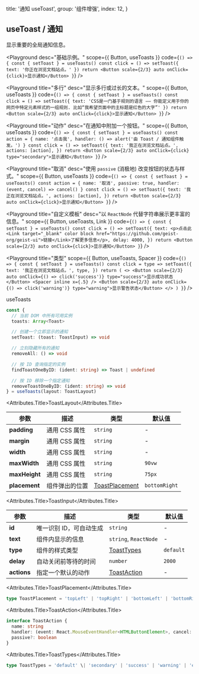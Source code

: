 
  title: '通知 useToast',
  group: '组件增强',
  index: 12,
}

## useToast / 通知

显示重要的全局通知信息。

<Playground
  desc="基础示例。"
  scope={{ Button, useToasts }}
  code={`
() => {
  const { setToast } = useToasts()
  const click = () => setToast({ text: '你正在浏览文档站点。' })
  return <Button scale={2/3} auto onClick={click}>显示通知</Button>
}
`}
/>

<Playground
  title="多行"
  desc="显示多行或过长的文本。"
  scope={{ Button, useToasts }}
  code={`
() => {
  const { setToast } = useToasts()
  const click = () => setToast({ text: 'CSS是一门基于规则的语言 —— 你能定义用于你的网页中特定元素样式的一组规则. 比如“我希望页面中的主标题是红色的大字”' })
  return <Button scale={2/3} auto onClick={click}>显示通知</Button>
}
`}
/>

<Playground
  title="动作"
  desc="在通知中附加一个按钮。"
  scope={{ Button, useToasts }}
  code={`
() => {
  const { setToast } = useToasts()
  const action = {
    name: '点击我',
    handler: () => alert('由 Toast / 通知组件触发。')
  }
  const click = () => setToast({
    text: '我正在浏览文档站点。',
    actions: [action],
  })
  return <Button scale={2/3} auto onClick={click} type="secondary">显示通知</Button>
}
`}
/>

<Playground
  title="取消"
  desc="使用 `passive` (消极地) 改变按钮的状态与样式。"
  scope={{ Button, useToasts }}
  code={`
() => {
  const { setToast } = useToasts()
  const action = {
    name: '取消',
    passive: true,
    handler: (event, cancel) => cancel()
  }
  const click = () => setToast({
    text: '我正在浏览文档站点。',
    actions: [action],
  })
  return <Button scale={2/3} auto onClick={click}>显示通知</Button>
}
`}
/>

<Playground
  title="自定义模板"
  desc="以 `ReactNode` 代替字符串展示更丰富的信息。"
  scope={{ Button, useToasts, Link }}
  code={`
() => {
  const { setToast } = useToasts()
  const click = () => setToast({
    text: <p>点击此<Link target="_blank" color block href="https://github.com/geist-org/geist-ui">链接</Link>了解更多信息</p>,
    delay: 4000,
  })
  return <Button scale={2/3} auto onClick={click}>显示通知</Button>
}
`}
/>

<Playground
  title="类型"
  scope={{ Button, useToasts, Spacer }}
  code={`
() => {
  const { setToast } = useToasts()
  const click = type => setToast({
    text: '我正在浏览文档站点。',
    type,
  })
  return (
    <>
    <Button scale={2/3} auto onClick={() => click('success')} type="success">显示成功状态</Button>
    <Spacer inline x={.5} />
    <Button scale={2/3} auto onClick={() => click('warning')} type="warning">显示警告状态</Button>
    </>
  )
}
`}
/>

<Attributes edit="/pages/zh-cn/hooks/use-toast.mdx">
<Attributes.Title>useToasts</Attributes.Title>

```ts
const {
  // 当前 DOM 中所有可用实例
  toasts: Array<Toast>

  // 创建一个立即显示的通知
  setToast: (toast: ToastInput) => void

  // 立刻隐藏所有的通知
  removeAll: () => void

  // 按 ID 查询指定的实例
  findToastOneByID: (ident: string) => Toast | undefined

  // 按 ID 移除一个指定通知
  removeToastOneByID: (ident: string) => void
} = useToasts(layout: ToastLayout)
```

<Attributes.Title>ToastLayout</Attributes.Title>

| 参数          | 描述           | 类型                              | 默认值        |
| ------------- | -------------- | --------------------------------- | ------------- |
| **padding**   | 通用 CSS 属性  | `string`                          | -             |
| **margin**    | 通用 CSS 属性  | `string`                          | -             |
| **width**     | 通用 CSS 属性  | `string`                          | -             |
| **maxWidth**  | 通用 CSS 属性  | `string`                          | `90vw`        |
| **maxHeight** | 通用 CSS 属性  | `string`                          | `75px`        |
| **placement** | 组件弹出的位置 | [ToastPlacement](#toastplacement) | `bottomRight` |

<Attributes.Title>ToastInput</Attributes.Title>

| 参数        | 描述                    | 类型                        | 默认值    |
| ----------- | ----------------------- | --------------------------- | --------- |
| **id**      | 唯一识别 ID，可自动生成 | `string`                    | -         |
| **text**    | 组件内显示的信息        | `string`, `ReactNode`       | -         |
| **type**    | 组件的样式类型          | [ToastTypes](#toasttypes)   | `default` |
| **delay**   | 自动关闭前等待的时间    | `number`                    | `2000`    |
| **actions** | 指定一个默认的动作      | [ToastAction](#toastaction) | -         |

<Attributes.Title>ToastPlacement</Attributes.Title>

```ts
type ToastPlacement = 'topLeft' | 'topRight' | 'bottomLeft' | 'bottomRight'
```

<Attributes.Title>ToastAction</Attributes.Title>

```ts
interface ToastAction {
  name: string
  handler: (event: React.MouseEventHandler<HTMLButtonElement>, cancel: Function) => void
  passive?: boolean
}
```

<Attributes.Title>ToastTypes</Attributes.Title>

```ts
type ToastTypes = 'default' \| 'secondary' | 'success' | 'warning' | 'error'
```

</Attributes>

